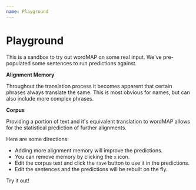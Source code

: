 ```yaml
---
name: Playground
---
```



# Playground

This is a sandbox to try out wordMAP on some real input.
We've pre-populated some sentences to run predictions against.

**Alignment Memory**

Throughout the translation process it becomes apparent that certain phrases always translate the same.
This is most obvious for names, but can also include more complex phrases.

**Corpus**

Providing a portion of text and it's equivalent translation to wordMAP allows
for the statistical prediction of further alignments.

Here are some directions:

* Adding more alignment memory will improve the predictions.
* You can remove memory by clicking the `x` icon.
* Edit the corpus text and click the `save` button to use it in the predictions.
* Edit the sentences and the predictions will be rebuilt on the fly.

Try it out!

<Playground>
    <WordmapPlayground
        sourceText="וַ⁠יִּקַּ֨ח גִּדְע֜וֹן עֲשָׂרָ֤ה אֲנָשִׁים֙ מֵֽ⁠עֲבָדָ֔י⁠ו וַ⁠יַּ֕עַשׂ כַּ⁠אֲשֶׁ֛ר דִּבֶּ֥ר אֵלָ֖י⁠ו יְהוָ֑ה וַ⁠יְהִ֡י כַּ⁠אֲשֶׁ֣ר יָרֵא֩ אֶת־ בֵּ֨ית אָבִ֜י⁠ו וְ⁠אֶת־ אַנְשֵׁ֥י הָ⁠עִ֛יר מֵ⁠עֲשׂ֥וֹת יוֹמָ֖ם וַ⁠יַּ֥עַשׂ לָֽיְלָה׃"
        targetText="So Gideon and ten of his servants did what Yahweh commanded. But they did it at night, because he was afraid what the other members of his family and the other men in town would do to him if they found out that he had done that."
        memory={[["וַ⁠יַּ֕עַשׂ", "did"]]}
        corpus={[]}
    />
</Playground>
